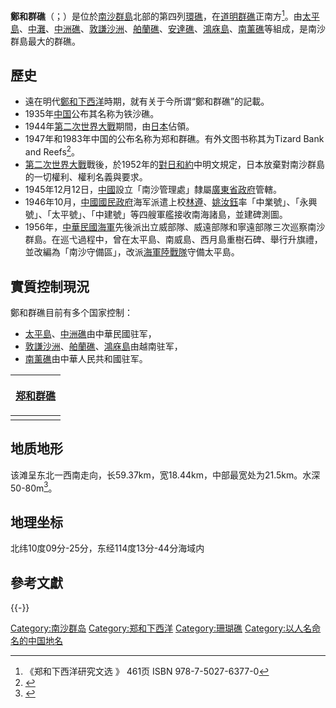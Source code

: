 {{coor icon|10|19|0|N|114|12|00|E|10000}}
{{Infobox Islands
| plural = yes
| name             =鄭和群礁
| image name       =
| image caption    = 
| image size       = 
| locator map      = {{Location map+|Spratly Islands|float=center|width=300|caption=
|places=
{{location map~ |Spratly Islands|marksize=6 |lat=10.213889|long=114.233333
|label='''鄭和群礁
''' |position=bottom}}
}}
| map_custom       = yes
| native name      =
| native name link = 
| other_names         = Gaven Reef<br/> 南乙峙仔、沙仔
| location         = [[南海|南海]]
| coordinates      = {{Coord|10|12|50|N|114|14|00|E|display=inline,title}}
| archipelago      = [[南沙群岛|南沙群岛]]
| total islands    = 
| major islands    = 
| area             =
| length           =
| width            =
| coastline        =
| highest mount    = 
| elevation        = 
| country                          = {{ROC}} {{PRC}} {{越南}}
| country admin divisions title   =
| country admin divisions         =
| population       = 
| population as of = 
| density          = 
| ethnic groups    = 
| additional info  =
}} 
'''鄭和群礁'''（{{lang-en|Tizard Bank}}；{{vie |v = Cụm Nam Yết }}）是位於[[南沙群島|南沙群島]]北部的第四列[[環礁|環礁]]，在[[道明群礁|道明群礁]]正南方<ref>《郑和下西洋研究文选 》 461页  ISBN 978-7-5027-6377-0</ref>。由[[太平島|太平島]]、[[中灘|中灘]]、[[中洲礁|中洲礁]]、[[敦謙沙洲|敦謙沙洲]]、[[舶蘭礁|舶蘭礁]]、[[安達礁|安達礁]]、[[鴻庥島|鴻庥島]]、[[南薰礁|南薰礁]]等組成，是南沙群島最大的群礁。
== 歷史 ==
* 遠在明代[[鄭和下西洋|鄭和下西洋]]時期，就有关于今所谓“鄭和群礁”的記載。
* 1935年[[中华民国|中国]]公布其名称为铁沙礁。
* 1944年[[第二次世界大戰|第二次世界大戰]]期間，由[[日本|日本]]佔領。
* 1947年和1983年中国的公布名称为郑和群礁。有外文图书称其为Tizard Bank and Reefs<ref>{{cite book|title=《南海诸岛地名资料汇编》 |author=广东地名委员会 |publisher=广东地图出版社 |date=1987-03-01 |isbn=9787805220239 |pages=56页|chapter=}}</ref>。
* [[第二次世界大戰|第二次世界大戰]]戰後，於1952年的[[對日和約|對日和約]]中明文規定，日本放棄對南沙群島的一切權利、權利名義與要求。
* 1945年12月12日，[[中華民國|中國]]設立「南沙管理處」隸屬[[廣東省政府|廣東省政府]]管轄。 
* 1946年10月，[[中華民國|中國]][[國民政府|國民政府]]海军派遣上校[[林遵|林遵]]、[[姚汝鈺|姚汝鈺]]率「中業號」、「永興號」、「太平號」、「中建號」等四艘軍艦接收南海諸島，並建碑測圖。
* 1956年，[[中華民國海軍|中華民國海軍]]先後派出立威部隊、威遠部隊和寧遠部隊三次巡察南沙群島。在巡弋過程中，曾在太平島、南威島、西月島重樹石碑、舉行升旗禮，並改編為「南沙守備區」，改派[[海軍陸戰隊|海軍陸戰隊]]守備太平島。

== 實質控制現況 ==
鄭和群礁目前有多个国家控制：
*[[太平島|太平島]]、[[中洲礁|中洲礁]]由中華民國驻军，
*[[敦謙沙洲|敦謙沙洲]]、[[舶蘭礁|舶蘭礁]]、[[鴻庥島|鴻庥島]]由越南驻军，
*[[南薰礁|南薰礁]]由中華人民共和國驻军。
{| class="wikitable" style="float: right;"
![[郑和群礁|郑和群礁]]
|-
| {{Image label begin|image=Tizard Bank, Spratly Islands.png|width={{{1|530}}}|link=}} 
{{Image label|x=1100|y=300|scale={{{1|530}}}/1400|text=[[安达礁|<span style="color: white;">'''安达礁'''（中）</span>]]}}
{{Image label|x=1000|y=50|scale={{{1|530}}}/1400|text=[[舶兰礁|<span style="color: white;">'''舶兰礁 '''（越）</span>]]}}
{{Image label|x=680|y=250|scale={{{1|530}}}/1400|text=[[敦谦沙洲|<span style="color: white;">'''敦谦沙洲'''（越）]]}}
{{Image label|x=480|y=90|scale={{{1|530}}}/1400|text=[[中洲礁|<span style="color: white;">'''中洲礁'''（台）</span>]]}}
{{Image label|x=200|y=200|scale={{{1|530}}}/1400|text=[[太平岛|<span style="color: white;">'''太平岛'''（台）</span>]]}}
{{Image label|x=50|y=550|scale={{{1|530}}}/1400|text=[[南薰礁|<span style="color: white;">'''南薰礁'''（中）</span>]]}}
{{Image label|x=40|y=730|scale={{{1|530}}}/1400|text=<span style="color: white;">'''小南薰'''</span>}}
{{Image label|x=300|y=700|scale={{{1|530}}}/1400|text=[[鸿庥岛|<span style="color: white;">'''鸿庥岛'''（越）</span>]]}}
{{Image label end}} 
|}

== 地质地形 ==
该滩呈东北一西南走向，长59.37km，宽18.44km，中部最宽处为21.5km。水深50-80m<ref>{{cite book | title=《南沙群岛空间融合信息分析与示警：群礁发育、军事区位、警示系统》 | publisher=海洋出版社 | author=高俊国,刘宝银 | year=2009 | pages=44-45页 | isbn=9787502773083}}</ref>。

== 地理坐标 ==
北纬10度09分-25分，东经114度13分-44分海域内
== 參考文獻 ==
{{Reflist}}

{{-}}
{{南沙群岛}}

{{DEFAULTSORT:Zhenghe}}
[[Category:南沙群岛|Category:南沙群岛]]
[[Category:郑和下西洋|Category:郑和下西洋]]
[[Category:珊瑚礁|Category:珊瑚礁]]
[[Category:以人名命名的中国地名|Category:以人名命名的中国地名]]